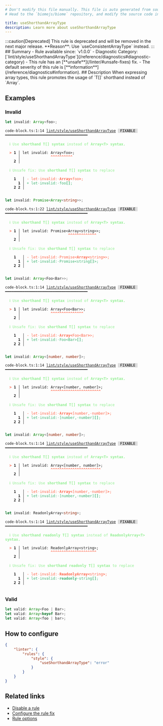 ```yaml
---
# Don't modify this file manually. This file is auto generated from source, and you will lose your changes next time the website is built.
# Head to the `biomejs/biome` repository, and modify the source code in there.

title: useShorthandArrayType
description: Learn more about useShorthandArrayType
---
```


<Tabs>
<TabItem label="TypeScript and TSX" icon="seti:typescript">
:::caution[Deprecated]
This rule is deprecated and will be removed in the next major release.
**Reason**: Use `useConsistentArrayType` instead.
:::
## Summary
- Rule available since: `v1.0.0`
- Diagnostic Category: [`lint/style/useShorthandArrayType`](/reference/diagnostics#diagnostic-category)
- This rule has an [**unsafe**](/linter/#unsafe-fixes) fix.
- The default severity of this rule is [**information**](/reference/diagnostics#information).
## Description
When expressing array types, this rule promotes the usage of `T[]` shorthand instead of `Array<T>`.

## Examples

### Invalid

```ts
let invalid: Array<foo>;
```

<pre class="language-text"><code class="language-text">code-block.ts:1:14 <a href="https://biomejs.dev/linter/rules/use-shorthand-array-type">lint/style/useShorthandArrayType</a> <span style="color: #000; background-color: #ddd;"> FIXABLE </span> ━━━━━━━━━━━━━━━━━━━━━━━━━━━━━━━━━━━━━━<br /><br />  <strong><span style="color: lightgreen;">ℹ</span></strong> <span style="color: lightgreen;">Use </span><span style="color: lightgreen;"><strong>shorthand T[] syntax</strong></span><span style="color: lightgreen;"> instead of </span><span style="color: lightgreen;"><strong>Array&lt;T&gt; syntax.</strong></span><br />  <br />  <strong><span style="color: Tomato;">&gt;</span></strong> <strong>1 │ </strong>let invalid: Array&lt;foo&gt;;<br />   <strong>   │ </strong>             <strong><span style="color: Tomato;">^</span></strong><strong><span style="color: Tomato;">^</span></strong><strong><span style="color: Tomato;">^</span></strong><strong><span style="color: Tomato;">^</span></strong><strong><span style="color: Tomato;">^</span></strong><strong><span style="color: Tomato;">^</span></strong><strong><span style="color: Tomato;">^</span></strong><strong><span style="color: Tomato;">^</span></strong><strong><span style="color: Tomato;">^</span></strong><strong><span style="color: Tomato;">^</span></strong><br />    <strong>2 │ </strong><br />  <br />  <strong><span style="color: lightgreen;">ℹ</span></strong> <span style="color: lightgreen;">Unsafe fix</span><span style="color: lightgreen;">: </span><span style="color: lightgreen;">Use </span><span style="color: lightgreen;"><strong>shorthand T[] syntax</strong></span><span style="color: lightgreen;"> to replace</span><br />  <br />    <strong>1</strong>  <strong> │ </strong><span style="color: Tomato;">-</span> <span style="color: Tomato;">l</span><span style="color: Tomato;">e</span><span style="color: Tomato;">t</span><span style="color: Tomato;"><span style="opacity: 0.8;">·</span></span><span style="color: Tomato;">i</span><span style="color: Tomato;">n</span><span style="color: Tomato;">v</span><span style="color: Tomato;">a</span><span style="color: Tomato;">l</span><span style="color: Tomato;">i</span><span style="color: Tomato;">d</span><span style="color: Tomato;">:</span><span style="color: Tomato;"><span style="opacity: 0.8;">·</span></span><span style="color: Tomato;"><strong>A</strong></span><span style="color: Tomato;"><strong>r</strong></span><span style="color: Tomato;"><strong>r</strong></span><span style="color: Tomato;"><strong>a</strong></span><span style="color: Tomato;"><strong>y</strong></span><span style="color: Tomato;"><strong>&lt;</strong></span><span style="color: Tomato;">f</span><span style="color: Tomato;">o</span><span style="color: Tomato;">o</span><span style="color: Tomato;"><strong>&gt;</strong></span><span style="color: Tomato;">;</span><br />      <strong>1</strong><strong> │ </strong><span style="color: MediumSeaGreen;">+</span> <span style="color: MediumSeaGreen;">l</span><span style="color: MediumSeaGreen;">e</span><span style="color: MediumSeaGreen;">t</span><span style="color: MediumSeaGreen;"><span style="opacity: 0.8;">·</span></span><span style="color: MediumSeaGreen;">i</span><span style="color: MediumSeaGreen;">n</span><span style="color: MediumSeaGreen;">v</span><span style="color: MediumSeaGreen;">a</span><span style="color: MediumSeaGreen;">l</span><span style="color: MediumSeaGreen;">i</span><span style="color: MediumSeaGreen;">d</span><span style="color: MediumSeaGreen;">:</span><span style="color: MediumSeaGreen;"><span style="opacity: 0.8;">·</span></span><span style="color: MediumSeaGreen;">f</span><span style="color: MediumSeaGreen;">o</span><span style="color: MediumSeaGreen;">o</span><span style="color: MediumSeaGreen;"><strong>[</strong></span><span style="color: MediumSeaGreen;"><strong>]</strong></span><span style="color: MediumSeaGreen;">;</span><br />    <strong>2</strong> <strong>2</strong><strong> │ </strong>  <br />  <br /></code></pre>

```ts
let invalid: Promise<Array<string>>;
```

<pre class="language-text"><code class="language-text">code-block.ts:1:22 <a href="https://biomejs.dev/linter/rules/use-shorthand-array-type">lint/style/useShorthandArrayType</a> <span style="color: #000; background-color: #ddd;"> FIXABLE </span> ━━━━━━━━━━━━━━━━━━━━━━━━━━━━━━━━━━━━━━<br /><br />  <strong><span style="color: lightgreen;">ℹ</span></strong> <span style="color: lightgreen;">Use </span><span style="color: lightgreen;"><strong>shorthand T[] syntax</strong></span><span style="color: lightgreen;"> instead of </span><span style="color: lightgreen;"><strong>Array&lt;T&gt; syntax.</strong></span><br />  <br />  <strong><span style="color: Tomato;">&gt;</span></strong> <strong>1 │ </strong>let invalid: Promise&lt;Array&lt;string&gt;&gt;;<br />   <strong>   │ </strong>                     <strong><span style="color: Tomato;">^</span></strong><strong><span style="color: Tomato;">^</span></strong><strong><span style="color: Tomato;">^</span></strong><strong><span style="color: Tomato;">^</span></strong><strong><span style="color: Tomato;">^</span></strong><strong><span style="color: Tomato;">^</span></strong><strong><span style="color: Tomato;">^</span></strong><strong><span style="color: Tomato;">^</span></strong><strong><span style="color: Tomato;">^</span></strong><strong><span style="color: Tomato;">^</span></strong><strong><span style="color: Tomato;">^</span></strong><strong><span style="color: Tomato;">^</span></strong><strong><span style="color: Tomato;">^</span></strong><br />    <strong>2 │ </strong><br />  <br />  <strong><span style="color: lightgreen;">ℹ</span></strong> <span style="color: lightgreen;">Unsafe fix</span><span style="color: lightgreen;">: </span><span style="color: lightgreen;">Use </span><span style="color: lightgreen;"><strong>shorthand T[] syntax</strong></span><span style="color: lightgreen;"> to replace</span><br />  <br />    <strong>1</strong>  <strong> │ </strong><span style="color: Tomato;">-</span> <span style="color: Tomato;">l</span><span style="color: Tomato;">e</span><span style="color: Tomato;">t</span><span style="color: Tomato;"><span style="opacity: 0.8;">·</span></span><span style="color: Tomato;">i</span><span style="color: Tomato;">n</span><span style="color: Tomato;">v</span><span style="color: Tomato;">a</span><span style="color: Tomato;">l</span><span style="color: Tomato;">i</span><span style="color: Tomato;">d</span><span style="color: Tomato;">:</span><span style="color: Tomato;"><span style="opacity: 0.8;">·</span></span><span style="color: Tomato;">P</span><span style="color: Tomato;">r</span><span style="color: Tomato;">o</span><span style="color: Tomato;">m</span><span style="color: Tomato;">i</span><span style="color: Tomato;">s</span><span style="color: Tomato;">e</span><span style="color: Tomato;">&lt;</span><span style="color: Tomato;"><strong>A</strong></span><span style="color: Tomato;"><strong>r</strong></span><span style="color: Tomato;"><strong>r</strong></span><span style="color: Tomato;"><strong>a</strong></span><span style="color: Tomato;"><strong>y</strong></span><span style="color: Tomato;"><strong>&lt;</strong></span><span style="color: Tomato;">s</span><span style="color: Tomato;">t</span><span style="color: Tomato;">r</span><span style="color: Tomato;">i</span><span style="color: Tomato;">n</span><span style="color: Tomato;">g</span><span style="color: Tomato;"><strong>&gt;</strong></span><span style="color: Tomato;">&gt;</span><span style="color: Tomato;">;</span><br />      <strong>1</strong><strong> │ </strong><span style="color: MediumSeaGreen;">+</span> <span style="color: MediumSeaGreen;">l</span><span style="color: MediumSeaGreen;">e</span><span style="color: MediumSeaGreen;">t</span><span style="color: MediumSeaGreen;"><span style="opacity: 0.8;">·</span></span><span style="color: MediumSeaGreen;">i</span><span style="color: MediumSeaGreen;">n</span><span style="color: MediumSeaGreen;">v</span><span style="color: MediumSeaGreen;">a</span><span style="color: MediumSeaGreen;">l</span><span style="color: MediumSeaGreen;">i</span><span style="color: MediumSeaGreen;">d</span><span style="color: MediumSeaGreen;">:</span><span style="color: MediumSeaGreen;"><span style="opacity: 0.8;">·</span></span><span style="color: MediumSeaGreen;">P</span><span style="color: MediumSeaGreen;">r</span><span style="color: MediumSeaGreen;">o</span><span style="color: MediumSeaGreen;">m</span><span style="color: MediumSeaGreen;">i</span><span style="color: MediumSeaGreen;">s</span><span style="color: MediumSeaGreen;">e</span><span style="color: MediumSeaGreen;">&lt;</span><span style="color: MediumSeaGreen;">s</span><span style="color: MediumSeaGreen;">t</span><span style="color: MediumSeaGreen;">r</span><span style="color: MediumSeaGreen;">i</span><span style="color: MediumSeaGreen;">n</span><span style="color: MediumSeaGreen;">g</span><span style="color: MediumSeaGreen;"><strong>[</strong></span><span style="color: MediumSeaGreen;"><strong>]</strong></span><span style="color: MediumSeaGreen;">&gt;</span><span style="color: MediumSeaGreen;">;</span><br />    <strong>2</strong> <strong>2</strong><strong> │ </strong>  <br />  <br /></code></pre>

```ts
let invalid: Array<Foo<Bar>>;
```

<pre class="language-text"><code class="language-text">code-block.ts:1:14 <a href="https://biomejs.dev/linter/rules/use-shorthand-array-type">lint/style/useShorthandArrayType</a> <span style="color: #000; background-color: #ddd;"> FIXABLE </span> ━━━━━━━━━━━━━━━━━━━━━━━━━━━━━━━━━━━━━━<br /><br />  <strong><span style="color: lightgreen;">ℹ</span></strong> <span style="color: lightgreen;">Use </span><span style="color: lightgreen;"><strong>shorthand T[] syntax</strong></span><span style="color: lightgreen;"> instead of </span><span style="color: lightgreen;"><strong>Array&lt;T&gt; syntax.</strong></span><br />  <br />  <strong><span style="color: Tomato;">&gt;</span></strong> <strong>1 │ </strong>let invalid: Array&lt;Foo&lt;Bar&gt;&gt;;<br />   <strong>   │ </strong>             <strong><span style="color: Tomato;">^</span></strong><strong><span style="color: Tomato;">^</span></strong><strong><span style="color: Tomato;">^</span></strong><strong><span style="color: Tomato;">^</span></strong><strong><span style="color: Tomato;">^</span></strong><strong><span style="color: Tomato;">^</span></strong><strong><span style="color: Tomato;">^</span></strong><strong><span style="color: Tomato;">^</span></strong><strong><span style="color: Tomato;">^</span></strong><strong><span style="color: Tomato;">^</span></strong><strong><span style="color: Tomato;">^</span></strong><strong><span style="color: Tomato;">^</span></strong><strong><span style="color: Tomato;">^</span></strong><strong><span style="color: Tomato;">^</span></strong><strong><span style="color: Tomato;">^</span></strong><br />    <strong>2 │ </strong><br />  <br />  <strong><span style="color: lightgreen;">ℹ</span></strong> <span style="color: lightgreen;">Unsafe fix</span><span style="color: lightgreen;">: </span><span style="color: lightgreen;">Use </span><span style="color: lightgreen;"><strong>shorthand T[] syntax</strong></span><span style="color: lightgreen;"> to replace</span><br />  <br />    <strong>1</strong>  <strong> │ </strong><span style="color: Tomato;">-</span> <span style="color: Tomato;">l</span><span style="color: Tomato;">e</span><span style="color: Tomato;">t</span><span style="color: Tomato;"><span style="opacity: 0.8;">·</span></span><span style="color: Tomato;">i</span><span style="color: Tomato;">n</span><span style="color: Tomato;">v</span><span style="color: Tomato;">a</span><span style="color: Tomato;">l</span><span style="color: Tomato;">i</span><span style="color: Tomato;">d</span><span style="color: Tomato;">:</span><span style="color: Tomato;"><span style="opacity: 0.8;">·</span></span><span style="color: Tomato;"><strong>A</strong></span><span style="color: Tomato;"><strong>r</strong></span><span style="color: Tomato;"><strong>r</strong></span><span style="color: Tomato;"><strong>a</strong></span><span style="color: Tomato;"><strong>y</strong></span><span style="color: Tomato;"><strong>&lt;</strong></span><span style="color: Tomato;">F</span><span style="color: Tomato;">o</span><span style="color: Tomato;">o</span><span style="color: Tomato;">&lt;</span><span style="color: Tomato;">B</span><span style="color: Tomato;">a</span><span style="color: Tomato;">r</span><span style="color: Tomato;"><strong>&gt;</strong></span><span style="color: Tomato;">&gt;</span><span style="color: Tomato;">;</span><br />      <strong>1</strong><strong> │ </strong><span style="color: MediumSeaGreen;">+</span> <span style="color: MediumSeaGreen;">l</span><span style="color: MediumSeaGreen;">e</span><span style="color: MediumSeaGreen;">t</span><span style="color: MediumSeaGreen;"><span style="opacity: 0.8;">·</span></span><span style="color: MediumSeaGreen;">i</span><span style="color: MediumSeaGreen;">n</span><span style="color: MediumSeaGreen;">v</span><span style="color: MediumSeaGreen;">a</span><span style="color: MediumSeaGreen;">l</span><span style="color: MediumSeaGreen;">i</span><span style="color: MediumSeaGreen;">d</span><span style="color: MediumSeaGreen;">:</span><span style="color: MediumSeaGreen;"><span style="opacity: 0.8;">·</span></span><span style="color: MediumSeaGreen;">F</span><span style="color: MediumSeaGreen;">o</span><span style="color: MediumSeaGreen;">o</span><span style="color: MediumSeaGreen;">&lt;</span><span style="color: MediumSeaGreen;">B</span><span style="color: MediumSeaGreen;">a</span><span style="color: MediumSeaGreen;">r</span><span style="color: MediumSeaGreen;">&gt;</span><span style="color: MediumSeaGreen;"><strong>[</strong></span><span style="color: MediumSeaGreen;"><strong>]</strong></span><span style="color: MediumSeaGreen;">;</span><br />    <strong>2</strong> <strong>2</strong><strong> │ </strong>  <br />  <br /></code></pre>

```ts
let invalid: Array<[number, number]>;
```

<pre class="language-text"><code class="language-text">code-block.ts:1:14 <a href="https://biomejs.dev/linter/rules/use-shorthand-array-type">lint/style/useShorthandArrayType</a> <span style="color: #000; background-color: #ddd;"> FIXABLE </span> ━━━━━━━━━━━━━━━━━━━━━━━━━━━━━━━━━━━━━━<br /><br />  <strong><span style="color: lightgreen;">ℹ</span></strong> <span style="color: lightgreen;">Use </span><span style="color: lightgreen;"><strong>shorthand T[] syntax</strong></span><span style="color: lightgreen;"> instead of </span><span style="color: lightgreen;"><strong>Array&lt;T&gt; syntax.</strong></span><br />  <br />  <strong><span style="color: Tomato;">&gt;</span></strong> <strong>1 │ </strong>let invalid: Array&lt;[number, number]&gt;;<br />   <strong>   │ </strong>             <strong><span style="color: Tomato;">^</span></strong><strong><span style="color: Tomato;">^</span></strong><strong><span style="color: Tomato;">^</span></strong><strong><span style="color: Tomato;">^</span></strong><strong><span style="color: Tomato;">^</span></strong><strong><span style="color: Tomato;">^</span></strong><strong><span style="color: Tomato;">^</span></strong><strong><span style="color: Tomato;">^</span></strong><strong><span style="color: Tomato;">^</span></strong><strong><span style="color: Tomato;">^</span></strong><strong><span style="color: Tomato;">^</span></strong><strong><span style="color: Tomato;">^</span></strong><strong><span style="color: Tomato;">^</span></strong><strong><span style="color: Tomato;">^</span></strong><strong><span style="color: Tomato;">^</span></strong><strong><span style="color: Tomato;">^</span></strong><strong><span style="color: Tomato;">^</span></strong><strong><span style="color: Tomato;">^</span></strong><strong><span style="color: Tomato;">^</span></strong><strong><span style="color: Tomato;">^</span></strong><strong><span style="color: Tomato;">^</span></strong><strong><span style="color: Tomato;">^</span></strong><strong><span style="color: Tomato;">^</span></strong><br />    <strong>2 │ </strong><br />  <br />  <strong><span style="color: lightgreen;">ℹ</span></strong> <span style="color: lightgreen;">Unsafe fix</span><span style="color: lightgreen;">: </span><span style="color: lightgreen;">Use </span><span style="color: lightgreen;"><strong>shorthand T[] syntax</strong></span><span style="color: lightgreen;"> to replace</span><br />  <br />    <strong>1</strong>  <strong> │ </strong><span style="color: Tomato;">-</span> <span style="color: Tomato;">l</span><span style="color: Tomato;">e</span><span style="color: Tomato;">t</span><span style="color: Tomato;"><span style="opacity: 0.8;">·</span></span><span style="color: Tomato;">i</span><span style="color: Tomato;">n</span><span style="color: Tomato;">v</span><span style="color: Tomato;">a</span><span style="color: Tomato;">l</span><span style="color: Tomato;">i</span><span style="color: Tomato;">d</span><span style="color: Tomato;">:</span><span style="color: Tomato;"><span style="opacity: 0.8;">·</span></span><span style="color: Tomato;"><strong>A</strong></span><span style="color: Tomato;"><strong>r</strong></span><span style="color: Tomato;"><strong>r</strong></span><span style="color: Tomato;"><strong>a</strong></span><span style="color: Tomato;"><strong>y</strong></span><span style="color: Tomato;"><strong>&lt;</strong></span><span style="color: Tomato;">[</span><span style="color: Tomato;">n</span><span style="color: Tomato;">u</span><span style="color: Tomato;">m</span><span style="color: Tomato;">b</span><span style="color: Tomato;">e</span><span style="color: Tomato;">r</span><span style="color: Tomato;">,</span><span style="color: Tomato;"><span style="opacity: 0.8;">·</span></span><span style="color: Tomato;">n</span><span style="color: Tomato;">u</span><span style="color: Tomato;">m</span><span style="color: Tomato;">b</span><span style="color: Tomato;">e</span><span style="color: Tomato;">r</span><span style="color: Tomato;">]</span><span style="color: Tomato;"><strong>&gt;</strong></span><span style="color: Tomato;">;</span><br />      <strong>1</strong><strong> │ </strong><span style="color: MediumSeaGreen;">+</span> <span style="color: MediumSeaGreen;">l</span><span style="color: MediumSeaGreen;">e</span><span style="color: MediumSeaGreen;">t</span><span style="color: MediumSeaGreen;"><span style="opacity: 0.8;">·</span></span><span style="color: MediumSeaGreen;">i</span><span style="color: MediumSeaGreen;">n</span><span style="color: MediumSeaGreen;">v</span><span style="color: MediumSeaGreen;">a</span><span style="color: MediumSeaGreen;">l</span><span style="color: MediumSeaGreen;">i</span><span style="color: MediumSeaGreen;">d</span><span style="color: MediumSeaGreen;">:</span><span style="color: MediumSeaGreen;"><span style="opacity: 0.8;">·</span></span><span style="color: MediumSeaGreen;">[</span><span style="color: MediumSeaGreen;">n</span><span style="color: MediumSeaGreen;">u</span><span style="color: MediumSeaGreen;">m</span><span style="color: MediumSeaGreen;">b</span><span style="color: MediumSeaGreen;">e</span><span style="color: MediumSeaGreen;">r</span><span style="color: MediumSeaGreen;">,</span><span style="color: MediumSeaGreen;"><span style="opacity: 0.8;">·</span></span><span style="color: MediumSeaGreen;">n</span><span style="color: MediumSeaGreen;">u</span><span style="color: MediumSeaGreen;">m</span><span style="color: MediumSeaGreen;">b</span><span style="color: MediumSeaGreen;">e</span><span style="color: MediumSeaGreen;">r</span><span style="color: MediumSeaGreen;">]</span><span style="color: MediumSeaGreen;"><strong>[</strong></span><span style="color: MediumSeaGreen;"><strong>]</strong></span><span style="color: MediumSeaGreen;">;</span><br />    <strong>2</strong> <strong>2</strong><strong> │ </strong>  <br />  <br /></code></pre>

```ts
let invalid: Array<[number, number]>;
```

<pre class="language-text"><code class="language-text">code-block.ts:1:14 <a href="https://biomejs.dev/linter/rules/use-shorthand-array-type">lint/style/useShorthandArrayType</a> <span style="color: #000; background-color: #ddd;"> FIXABLE </span> ━━━━━━━━━━━━━━━━━━━━━━━━━━━━━━━━━━━━━━<br /><br />  <strong><span style="color: lightgreen;">ℹ</span></strong> <span style="color: lightgreen;">Use </span><span style="color: lightgreen;"><strong>shorthand T[] syntax</strong></span><span style="color: lightgreen;"> instead of </span><span style="color: lightgreen;"><strong>Array&lt;T&gt; syntax.</strong></span><br />  <br />  <strong><span style="color: Tomato;">&gt;</span></strong> <strong>1 │ </strong>let invalid: Array&lt;[number, number]&gt;;<br />   <strong>   │ </strong>             <strong><span style="color: Tomato;">^</span></strong><strong><span style="color: Tomato;">^</span></strong><strong><span style="color: Tomato;">^</span></strong><strong><span style="color: Tomato;">^</span></strong><strong><span style="color: Tomato;">^</span></strong><strong><span style="color: Tomato;">^</span></strong><strong><span style="color: Tomato;">^</span></strong><strong><span style="color: Tomato;">^</span></strong><strong><span style="color: Tomato;">^</span></strong><strong><span style="color: Tomato;">^</span></strong><strong><span style="color: Tomato;">^</span></strong><strong><span style="color: Tomato;">^</span></strong><strong><span style="color: Tomato;">^</span></strong><strong><span style="color: Tomato;">^</span></strong><strong><span style="color: Tomato;">^</span></strong><strong><span style="color: Tomato;">^</span></strong><strong><span style="color: Tomato;">^</span></strong><strong><span style="color: Tomato;">^</span></strong><strong><span style="color: Tomato;">^</span></strong><strong><span style="color: Tomato;">^</span></strong><strong><span style="color: Tomato;">^</span></strong><strong><span style="color: Tomato;">^</span></strong><strong><span style="color: Tomato;">^</span></strong><br />    <strong>2 │ </strong><br />  <br />  <strong><span style="color: lightgreen;">ℹ</span></strong> <span style="color: lightgreen;">Unsafe fix</span><span style="color: lightgreen;">: </span><span style="color: lightgreen;">Use </span><span style="color: lightgreen;"><strong>shorthand T[] syntax</strong></span><span style="color: lightgreen;"> to replace</span><br />  <br />    <strong>1</strong>  <strong> │ </strong><span style="color: Tomato;">-</span> <span style="color: Tomato;">l</span><span style="color: Tomato;">e</span><span style="color: Tomato;">t</span><span style="color: Tomato;"><span style="opacity: 0.8;">·</span></span><span style="color: Tomato;">i</span><span style="color: Tomato;">n</span><span style="color: Tomato;">v</span><span style="color: Tomato;">a</span><span style="color: Tomato;">l</span><span style="color: Tomato;">i</span><span style="color: Tomato;">d</span><span style="color: Tomato;">:</span><span style="color: Tomato;"><span style="opacity: 0.8;">·</span></span><span style="color: Tomato;"><strong>A</strong></span><span style="color: Tomato;"><strong>r</strong></span><span style="color: Tomato;"><strong>r</strong></span><span style="color: Tomato;"><strong>a</strong></span><span style="color: Tomato;"><strong>y</strong></span><span style="color: Tomato;"><strong>&lt;</strong></span><span style="color: Tomato;">[</span><span style="color: Tomato;">n</span><span style="color: Tomato;">u</span><span style="color: Tomato;">m</span><span style="color: Tomato;">b</span><span style="color: Tomato;">e</span><span style="color: Tomato;">r</span><span style="color: Tomato;">,</span><span style="color: Tomato;"><span style="opacity: 0.8;">·</span></span><span style="color: Tomato;">n</span><span style="color: Tomato;">u</span><span style="color: Tomato;">m</span><span style="color: Tomato;">b</span><span style="color: Tomato;">e</span><span style="color: Tomato;">r</span><span style="color: Tomato;">]</span><span style="color: Tomato;"><strong>&gt;</strong></span><span style="color: Tomato;">;</span><br />      <strong>1</strong><strong> │ </strong><span style="color: MediumSeaGreen;">+</span> <span style="color: MediumSeaGreen;">l</span><span style="color: MediumSeaGreen;">e</span><span style="color: MediumSeaGreen;">t</span><span style="color: MediumSeaGreen;"><span style="opacity: 0.8;">·</span></span><span style="color: MediumSeaGreen;">i</span><span style="color: MediumSeaGreen;">n</span><span style="color: MediumSeaGreen;">v</span><span style="color: MediumSeaGreen;">a</span><span style="color: MediumSeaGreen;">l</span><span style="color: MediumSeaGreen;">i</span><span style="color: MediumSeaGreen;">d</span><span style="color: MediumSeaGreen;">:</span><span style="color: MediumSeaGreen;"><span style="opacity: 0.8;">·</span></span><span style="color: MediumSeaGreen;">[</span><span style="color: MediumSeaGreen;">n</span><span style="color: MediumSeaGreen;">u</span><span style="color: MediumSeaGreen;">m</span><span style="color: MediumSeaGreen;">b</span><span style="color: MediumSeaGreen;">e</span><span style="color: MediumSeaGreen;">r</span><span style="color: MediumSeaGreen;">,</span><span style="color: MediumSeaGreen;"><span style="opacity: 0.8;">·</span></span><span style="color: MediumSeaGreen;">n</span><span style="color: MediumSeaGreen;">u</span><span style="color: MediumSeaGreen;">m</span><span style="color: MediumSeaGreen;">b</span><span style="color: MediumSeaGreen;">e</span><span style="color: MediumSeaGreen;">r</span><span style="color: MediumSeaGreen;">]</span><span style="color: MediumSeaGreen;"><strong>[</strong></span><span style="color: MediumSeaGreen;"><strong>]</strong></span><span style="color: MediumSeaGreen;">;</span><br />    <strong>2</strong> <strong>2</strong><strong> │ </strong>  <br />  <br /></code></pre>

```ts
let invalid: ReadonlyArray<string>;
```

<pre class="language-text"><code class="language-text">code-block.ts:1:14 <a href="https://biomejs.dev/linter/rules/use-shorthand-array-type">lint/style/useShorthandArrayType</a> <span style="color: #000; background-color: #ddd;"> FIXABLE </span> ━━━━━━━━━━━━━━━━━━━━━━━━━━━━━━━━━━━━━━<br /><br />  <strong><span style="color: lightgreen;">ℹ</span></strong> <span style="color: lightgreen;">Use </span><span style="color: lightgreen;"><strong>shorthand readonly T[] syntax</strong></span><span style="color: lightgreen;"> instead of </span><span style="color: lightgreen;"><strong>ReadonlyArray&lt;T&gt; syntax.</strong></span><br />  <br />  <strong><span style="color: Tomato;">&gt;</span></strong> <strong>1 │ </strong>let invalid: ReadonlyArray&lt;string&gt;;<br />   <strong>   │ </strong>             <strong><span style="color: Tomato;">^</span></strong><strong><span style="color: Tomato;">^</span></strong><strong><span style="color: Tomato;">^</span></strong><strong><span style="color: Tomato;">^</span></strong><strong><span style="color: Tomato;">^</span></strong><strong><span style="color: Tomato;">^</span></strong><strong><span style="color: Tomato;">^</span></strong><strong><span style="color: Tomato;">^</span></strong><strong><span style="color: Tomato;">^</span></strong><strong><span style="color: Tomato;">^</span></strong><strong><span style="color: Tomato;">^</span></strong><strong><span style="color: Tomato;">^</span></strong><strong><span style="color: Tomato;">^</span></strong><strong><span style="color: Tomato;">^</span></strong><strong><span style="color: Tomato;">^</span></strong><strong><span style="color: Tomato;">^</span></strong><strong><span style="color: Tomato;">^</span></strong><strong><span style="color: Tomato;">^</span></strong><strong><span style="color: Tomato;">^</span></strong><strong><span style="color: Tomato;">^</span></strong><strong><span style="color: Tomato;">^</span></strong><br />    <strong>2 │ </strong><br />  <br />  <strong><span style="color: lightgreen;">ℹ</span></strong> <span style="color: lightgreen;">Unsafe fix</span><span style="color: lightgreen;">: </span><span style="color: lightgreen;">Use </span><span style="color: lightgreen;"><strong>shorthand readonly T[] syntax</strong></span><span style="color: lightgreen;"> to replace</span><br />  <br />    <strong>1</strong>  <strong> │ </strong><span style="color: Tomato;">-</span> <span style="color: Tomato;">l</span><span style="color: Tomato;">e</span><span style="color: Tomato;">t</span><span style="color: Tomato;"><span style="opacity: 0.8;">·</span></span><span style="color: Tomato;">i</span><span style="color: Tomato;">n</span><span style="color: Tomato;">v</span><span style="color: Tomato;">a</span><span style="color: Tomato;">l</span><span style="color: Tomato;">i</span><span style="color: Tomato;">d</span><span style="color: Tomato;">:</span><span style="color: Tomato;"><span style="opacity: 0.8;">·</span></span><span style="color: Tomato;"><strong>R</strong></span><span style="color: Tomato;"><strong>e</strong></span><span style="color: Tomato;"><strong>a</strong></span><span style="color: Tomato;"><strong>d</strong></span><span style="color: Tomato;"><strong>o</strong></span><span style="color: Tomato;"><strong>n</strong></span><span style="color: Tomato;"><strong>l</strong></span><span style="color: Tomato;"><strong>y</strong></span><span style="color: Tomato;"><strong>A</strong></span><span style="color: Tomato;"><strong>r</strong></span><span style="color: Tomato;"><strong>r</strong></span><span style="color: Tomato;"><strong>a</strong></span><span style="color: Tomato;"><strong>y</strong></span><span style="color: Tomato;"><strong>&lt;</strong></span><span style="color: Tomato;">s</span><span style="color: Tomato;">t</span><span style="color: Tomato;">r</span><span style="color: Tomato;">i</span><span style="color: Tomato;">n</span><span style="color: Tomato;">g</span><span style="color: Tomato;"><strong>&gt;</strong></span><span style="color: Tomato;">;</span><br />      <strong>1</strong><strong> │ </strong><span style="color: MediumSeaGreen;">+</span> <span style="color: MediumSeaGreen;">l</span><span style="color: MediumSeaGreen;">e</span><span style="color: MediumSeaGreen;">t</span><span style="color: MediumSeaGreen;"><span style="opacity: 0.8;">·</span></span><span style="color: MediumSeaGreen;">i</span><span style="color: MediumSeaGreen;">n</span><span style="color: MediumSeaGreen;">v</span><span style="color: MediumSeaGreen;">a</span><span style="color: MediumSeaGreen;">l</span><span style="color: MediumSeaGreen;">i</span><span style="color: MediumSeaGreen;">d</span><span style="color: MediumSeaGreen;">:</span><span style="color: MediumSeaGreen;"><span style="opacity: 0.8;">·</span></span><span style="color: MediumSeaGreen;"><strong>r</strong></span><span style="color: MediumSeaGreen;"><strong>e</strong></span><span style="color: MediumSeaGreen;"><strong>a</strong></span><span style="color: MediumSeaGreen;"><strong>d</strong></span><span style="color: MediumSeaGreen;"><strong>o</strong></span><span style="color: MediumSeaGreen;"><strong>n</strong></span><span style="color: MediumSeaGreen;"><strong>l</strong></span><span style="color: MediumSeaGreen;"><strong>y</strong></span><span style="color: MediumSeaGreen;"><span style="opacity: 0.8;"><strong>·</strong></span></span><span style="color: MediumSeaGreen;">s</span><span style="color: MediumSeaGreen;">t</span><span style="color: MediumSeaGreen;">r</span><span style="color: MediumSeaGreen;">i</span><span style="color: MediumSeaGreen;">n</span><span style="color: MediumSeaGreen;">g</span><span style="color: MediumSeaGreen;"><strong>[</strong></span><span style="color: MediumSeaGreen;"><strong>]</strong></span><span style="color: MediumSeaGreen;">;</span><br />    <strong>2</strong> <strong>2</strong><strong> │ </strong>  <br />  <br /></code></pre>

### Valid

```ts
let valid: Array<Foo | Bar>;
let valid: Array<keyof Bar>;
let valid: Array<foo | bar>;
```

## How to configure
```json title="biome.json"
{
	"linter": {
		"rules": {
			"style": {
				"useShorthandArrayType": "error"
			}
		}
	}
}

```
## Related links

- [Disable a rule](/linter/#disable-a-lint-rule)
- [Configure the rule fix](/linter#configure-the-rule-fix)
- [Rule options](/linter/#rule-options)

</TabItem>
</Tabs>

